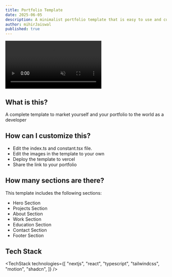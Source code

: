 ```yaml
---
title: Portfolio Template
date: 2025-06-05
description: A minimalist portfolio template that is easy to use and customize.
author: mihirJaiswal
published: true
---
```


<div className="flex flex-col gap-4">
  <video
    autoPlay
    loop
    muted
    src="/portfolio-demo.mp4"
    className="w-full aspect-4/3 md:aspect-video object-cover rounded-xl border mb-3"
  />
  <div className="flex flex-col justify-start items-start gap-3 sm:flex-row">
    <RepoDownload
      url="https://codeload.github.com/mihirJaiswal/portfolio-template-nuvyxui/legacy.zip/refs/heads/main"
      free
    />
    <TemplatePreview href="https://portfolio-template-nuvyxui.vercel.app/">
      Live Preview{" "}
    </TemplatePreview>
  </div>
</div>

## What is this?

A complete template to market yourself and your portfolio to the world as a developer

## How can I customize this?

- Edit the index.ts and constant.tsx file.
- Edit the images in the template to your own
- Deploy the template to vercel
- Share the link to your portfolio

## How many sections are there?

This template includes the following sections:

- Hero Section
- Projects Section
- About Section
- Work Section
- Education Section
- Contact Section
- Footer Section

## Tech Stack

<TechStack
  technologies={[
    "nextjs",
    "react",
    "typescript",
    "tailwindcss",
    "motion",
    "shadcn",
  ]}
/>
